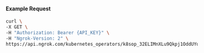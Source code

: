 
#### Example Request

```bash
curl \
-X GET \
-H "Authorization: Bearer {API_KEY}" \
-H "Ngrok-Version: 2" \
https://api.ngrok.com/kubernetes_operators/k8sop_32ELIMnXLu9Qkpj1OddUYoLIHfT/bound_endpoints
```
